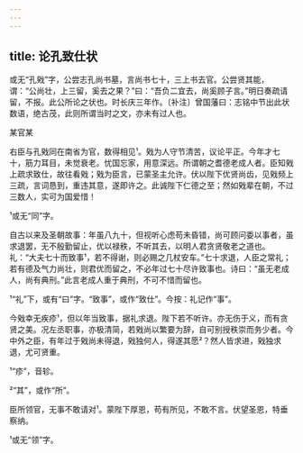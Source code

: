 ```yaml
---
---
---
```

title: 论孔致仕状
---







或无“孔戣”字，公尝志孔尚书墓，言尚书七十，三上书去官。公尝贤其能，谓：“公尚壮，上三留，奚去之果？”曰：“吾负二宜去，尚奚顾子言。”明日奏疏请留，不报。此公所论之状也。时长庆三年作。〔补注〕曾国藩曰：志铭中节出此状数语，绝古茂，此则所谓当时之文，亦未有过人也。

某官某

右臣与孔戣同在南省为官，数得相见¹。戣为人守节清苦，议论平正。今年才七十，筋力耳目，未觉衰老。忧国忘家，用意深远。所谓朝之耆德老成人者。臣知戣上疏求致仕，故往看戣；戣为臣言，已蒙圣主允许。伏以陛下优贤尚齿，见戣频上三疏，言词恳到，重违其意，遂即许之。此诚陛下仁德之至；然如戣辈在朝，不过三数人，实可为国爱惜！

¹或无“同”字。

自古以来及圣朝故事：年虽八九十，但视听心虑苟未昏错，尚可顾问委以事者，虽求退罢，无不殷勤留止，优以禄秩，不听其去，以明人君贪贤敬老之道也。礼：“大夫七十而致事¹，若不得谢，则必赐之几杖安车。”七十求退，人臣之常礼；若有德及气力尚壮，则君优而留之，不必年过七十尽许致事也。诗曰：“虽无老成人，尚有典刑。”此言老成人重于典刑，不可不惜而留也。

¹“礼”下，或有“曰”字。“致事”，或作“致仕”。今按：礼记作“事”。

今戣幸无疾疹¹，但以年当致事，据礼求退。陛下若不听许。亦无伤于义，而有贪贤之美。况左丞职事，亦极清简，若戣尚以繁要为辞，自可别授秩崇而务少者。今中外之臣，有年过于戣尚未得退，戣独何人，得遂其愿²？然人皆求进，戣独求退，尤可贤重。

¹“疹”，音轸。

²“其”，或作“所”。

臣所领官，无事不敢请对¹。蒙陛下厚恩，苟有所见，不敢不言。伏望圣恩，特垂察纳。

¹或无“领”字。